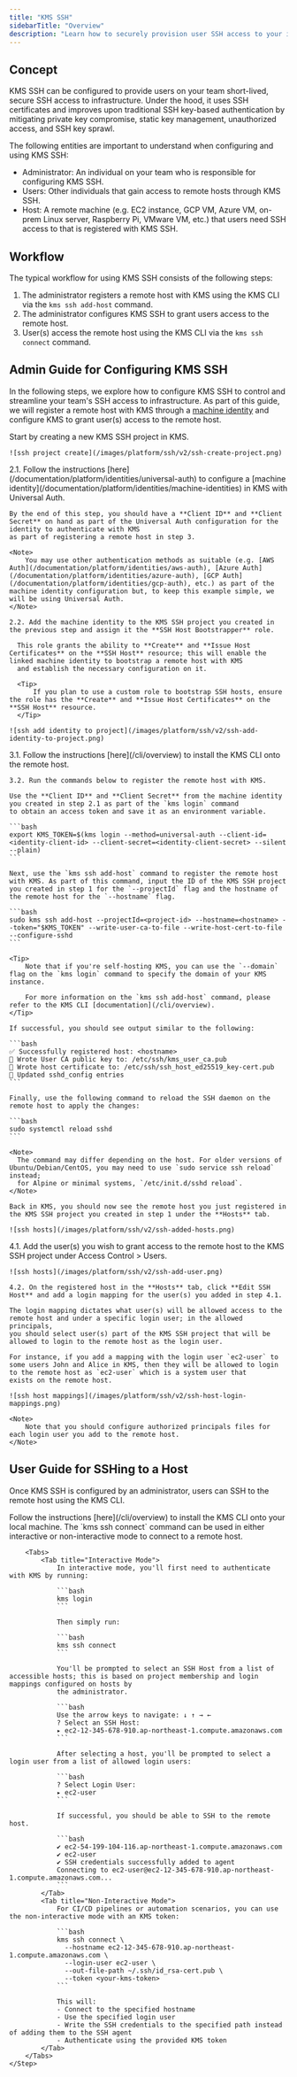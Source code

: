 ```yaml
---
title: "KMS SSH"
sidebarTitle: "Overview"
description: "Learn how to securely provision user SSH access to your infrastructure using SSH certificates."
---
```


## Concept

KMS SSH can be configured to provide users on your team short-lived, secure SSH access to infrastructure. Under the hood, it uses SSH certificates
and improves upon traditional SSH key-based authentication by mitigating private key compromise, static key management,
unauthorized access, and SSH key sprawl.

The following entities are important to understand when configuring and using KMS SSH:

- Administrator: An individual on your team who is responsible for configuring KMS SSH.
- Users: Other individuals that gain access to remote hosts through KMS SSH.
- Host: A remote machine (e.g. EC2 instance, GCP VM, Azure VM, on-prem Linux server, Raspberry Pi, VMware VM, etc.) that users need SSH access to that is registered with KMS SSH.

## Workflow

The typical workflow for using KMS SSH consists of the following steps:

1. The administrator registers a remote host with KMS using the KMS CLI via the `kms ssh add-host` command.
2. The administrator configures KMS SSH to grant users access to the remote host.
3. User(s) access the remote host using the KMS CLI via the `kms ssh connect` command.

## Admin Guide for Configuring KMS SSH

In the following steps, we explore how to configure KMS SSH to control and streamline your team's SSH access to infrastructure. As part of this guide,
we will register a remote host with KMS through a [machine identity](/documentation/platform/identities/machine-identities) and configure KMS to grant user(s) access to the remote host.

<Steps>
  <Step title="Create an KMS SSH project">
    Start by creating a new KMS SSH project in KMS.
    
    ![ssh project create](/images/platform/ssh/v2/ssh-create-project.png)
  </Step>
  <Step title="Create a machine identity for bootstrapping KMS SSH">
    2.1. Follow the instructions [here](/documentation/platform/identities/universal-auth) to configure a [machine identity](/documentation/platform/identities/machine-identities) in KMS with Universal Auth.

    By the end of this step, you should have a **Client ID** and **Client Secret** on hand as part of the Universal Auth configuration for the identity to authenticate with KMS
    as part of registering a remote host in step 3.

    <Note>
        You may use other authentication methods as suitable (e.g. [AWS Auth](/documentation/platform/identities/aws-auth), [Azure Auth](/documentation/platform/identities/azure-auth), [GCP Auth](/documentation/platform/identities/gcp-auth), etc.) as part of the machine identity configuration but, to keep this example simple, we will be using Universal Auth.
    </Note>

    2.2. Add the machine identity to the KMS SSH project you created in the previous step and assign it the **SSH Host Bootstrapper** role.

      This role grants the ability to **Create** and **Issue Host Certificates** on the **SSH Host** resource; this will enable the linked machine identity to bootstrap a remote host with KMS
      and establish the necessary configuration on it.

      <Tip>
          If you plan to use a custom role to bootstrap SSH hosts, ensure the role has the **Create** and **Issue Host Certificates** on the **SSH Host** resource.
      </Tip>

    ![ssh add identity to project](/images/platform/ssh/v2/ssh-add-identity-to-project.png)

  </Step>
  <Step title="Configure the remote host">
    3.1. Follow the instructions [here](/cli/overview) to install the KMS CLI onto the remote host.
    
    3.2. Run the commands below to register the remote host with KMS.

    Use the **Client ID** and **Client Secret** from the machine identity you created in step 2.1 as part of the `kms login` command
    to obtain an access token and save it as an environment variable.

    ```bash
    export KMS_TOKEN=$(kms login --method=universal-auth --client-id=<identity-client-id> --client-secret=<identity-client-secret> --silent --plain)
    ```

    Next, use the `kms ssh add-host` command to register the remote host with KMS. As part of this command, input the ID of the KMS SSH project you created in step 1 for the `--projectId` flag and the hostname of the remote host for the `--hostname` flag.

    ```bash
    sudo kms ssh add-host --projectId=<project-id> --hostname=<hostname> --token="$KMS_TOKEN" --write-user-ca-to-file --write-host-cert-to-file --configure-sshd
    ```

    <Tip>
        Note that if you're self-hosting KMS, you can use the `--domain` flag on the `kms login` command to specify the domain of your KMS instance.

        For more information on the `kms ssh add-host` command, please refer to the KMS CLI [documentation](/cli/overview).
    </Tip>

    If successful, you should see output similar to the following:

    ```bash
    ✅ Successfully registered host: <hostname>
    📁 Wrote User CA public key to: /etc/ssh/kms_user_ca.pub
    📁 Wrote host certificate to: /etc/ssh/ssh_host_ed25519_key-cert.pub
    📄 Updated sshd_config entries
    ```

    Finally, use the following command to reload the SSH daemon on the remote host to apply the changes:

    ```bash
    sudo systemctl reload sshd
    ```

    <Note>
      The command may differ depending on the host. For older versions of Ubuntu/Debian/CentOS, you may need to use `sudo service ssh reload` instead;
      for Alpine or minimal systems, `/etc/init.d/sshd reload`.
    </Note>

    Back in KMS, you should now see the remote host you just registered in the KMS SSH project you created in step 1 under the **Hosts** tab.

    ![ssh hosts](/images/platform/ssh/v2/ssh-added-hosts.png)

  </Step>
  <Step title="Grant users access to the remote host">
    4.1. Add the user(s) you wish to grant access to the remote host to the KMS SSH project under Access Control > Users.
    
    ![ssh hosts](/images/platform/ssh/v2/ssh-add-user.png)
    
    4.2. On the registered host in the **Hosts** tab, click **Edit SSH Host** and add a login mapping for the user(s) you added in step 4.1.

    The login mapping dictates what user(s) will be allowed access to the remote host and under a specific login user; in the allowed principals,
    you should select user(s) part of the KMS SSH project that will be allowed to login to the remote host as the login user.

    For instance, if you add a mapping with the login user `ec2-user` to some users John and Alice in KMS, then they will be allowed to login to the remote host as `ec2-user` which is a system user that
    exists on the remote host.

    ![ssh host mappings](/images/platform/ssh/v2/ssh-host-login-mappings.png)

    <Note>
        Note that you should configure authorized principals files for each login user you add to the remote host.
    </Note>

  </Step>
</Steps>

## User Guide for SSHing to a Host

Once KMS SSH is configured by an administrator, users can SSH to the remote host using the KMS CLI.

<Steps>
    <Step title="Install the KMS CLI">
        Follow the instructions [here](/cli/overview) to install the KMS CLI onto your local machine.
    </Step>
    <Step title="Connect to the remote host">
        The `kms ssh connect` command can be used in either interactive or non-interactive mode to connect to a remote host.

        <Tabs>
            <Tab title="Interactive Mode">
                In interactive mode, you'll first need to authenticate with KMS by running:

                ```bash
                kms login
                ```

                Then simply run:

                ```bash
                kms ssh connect
                ```

                You'll be prompted to select an SSH Host from a list of accessible hosts; this is based on project membership and login mappings configured on hosts by
                the administrator.

                ```bash
                Use the arrow keys to navigate: ↓ ↑ → ←
                ? Select an SSH Host:
                ▸ ec2-12-345-678-910.ap-northeast-1.compute.amazonaws.com
                ```

                After selecting a host, you'll be prompted to select a login user from a list of allowed login users:

                ```bash
                ? Select Login User:
                ▸ ec2-user
                ```

                If successful, you should be able to SSH to the remote host.

                ```bash
                ✔ ec2-54-199-104-116.ap-northeast-1.compute.amazonaws.com
                ✔ ec2-user
                ✔ SSH credentials successfully added to agent
                Connecting to ec2-user@ec2-12-345-678-910.ap-northeast-1.compute.amazonaws.com...
                ```
            </Tab>
            <Tab title="Non-Interactive Mode">
                For CI/CD pipelines or automation scenarios, you can use the non-interactive mode with an KMS token:

                ```bash
                kms ssh connect \
                  --hostname ec2-12-345-678-910.ap-northeast-1.compute.amazonaws.com \
                  --login-user ec2-user \
                  --out-file-path ~/.ssh/id_rsa-cert.pub \
                  --token <your-kms-token>
                ```

                This will:
                - Connect to the specified hostname
                - Use the specified login user
                - Write the SSH credentials to the specified path instead of adding them to the SSH agent
                - Authenticate using the provided KMS token
            </Tab>
        </Tabs>
    </Step>

</Steps>
